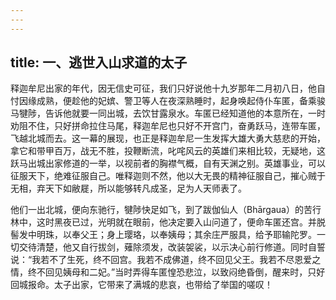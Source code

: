 ```yaml
---
---
---
```

title: 一、逃世入山求道的太子
---




释迦牟尼出家的年代，因无信史可征，我们只好说他十九岁那年二月初八日，他自忖因缘成熟，便趁他的妃嫔、警卫等人在夜深熟睡时，起身唤起侍仆车匿，备乘骏马犍陟，告诉他就要一同出城，去饮甘露泉水。车匿已经知道他的本意所在，一时劝阻不住，只好拼命拉住马尾，释迦牟尼也只好不开宫门，奋勇跃马，连带车匿，飞越北城而去。这一幕的展现，也正是释迦牟尼一生发挥大雄大勇大慈悲的开始，拿它和带甲百万，战无不胜，投鞭断流，叱咤风云的英雄们来相比较，无疑地，这跃马出城出家修道的一举，以视前者的胸襟气概，自有天渊之别。英雄事业，可以征服天下，绝难征服自己。唯释迦则不然，他以大无畏的精神征服自己，摧心贼于无相，弃天下如敝屣，所以能够转凡成圣，足为人天师表了。

他们一出北城，便向东驰行，犍陟快足如飞，到了跋伽仙人（Bhārgaua）的苦行林中，这时黑夜已过，光明就在眼前，他决定要入山问道了，便命车匿还宫。并脱髻发中明珠，以奉父王；身上璎珞，以奉姨母；其余庄严服具，给予耶输陀罗。一切交待清楚，他又自行拔剑，薙除须发，改装袈裟，以示决心前行修道。同时自誓说：“我若不了生死，终不回宫。我若不成佛道，终不回见父王。我若不尽恩爱之情，终不回见姨母和二妃。”当时弄得车匿惶恐悲泣，以致闷绝昏倒，醒来时，只好回城报命。太子出家，它带来了满城的悲哀，也带给了举国的嗟叹！